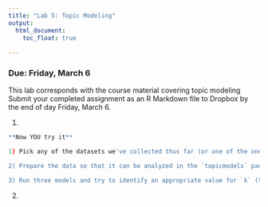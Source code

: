 ```yaml
---
title: "Lab 5: Topic Modeling"
output: 
  html_document:
    toc_float: true
  
---
```


### Due: Friday, March 6

This lab corresponds with the course material covering topic modeling Submit your completed assignment as an R Markdown file to Dropbox by the end of day Friday, March 6.

1.
```r
**Now YOU try it**

1) Pick any of the datasets we've collected thus far (or one of the ones listed on the list of crowd-sourced datasets in the first lecture: http://bit.ly/1JA1CF3);

2) Prepare the data so that it can be analyzed in the `topicmodels` package

3) Run three models and try to identify an appropriate value for `k` (the number of topics)


```

2. 